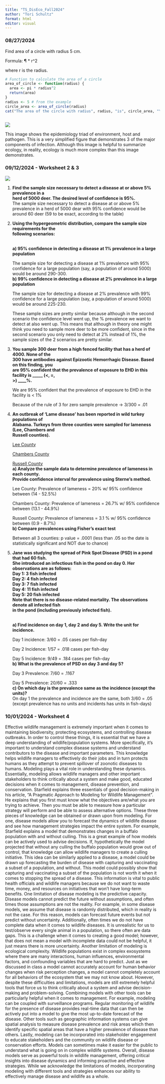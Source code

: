 ```yaml
---
title: "TS_DisEco_Fall2024"
author: "Tori Schultz"
format: html
editor: visual
---
```


### 08/27/2024

Find area of a circle with radius 5 cm.

Formula: ¶ \* r\^2

where r is the radius.

```r
# Function to calculate the area of a circle
area_of_circle <- function(radius) {
  area <- pi * radius^2
  return(area)
}
radius <- 5 # from the example
circle_area <- area_of_circle(radius)
cat("The area of the circle with radius", radius, "is", circle_area, "\n")
  
```

![](images/EpiTriad.png)

This image shows the epidemiology triad of environment, host and pathogen. This is a very simplified figure that demonstrates 3 of the major components of infection. Although this image is helpful to summarize ecology, in reality, ecology is much more complex than this image demonstrates.

### 09/12/2024 - Worksheet 2 & 3

![](images/ss_table.png)

1.  **Find the sample size necessary to detect a disease at or above 5% prevalence in a\
    herd of 5000 deer. The desired level of confidence is 95%.**\
    The sample size necessary to detect a disease at or above 5% prevalence in a herd of 5000 dear with 95% confidence would be around 60 deer (59 to be exact, according to the table)

2.  **Using the hypergeometric distribution, compare the sample size requirements for the\
    following scenarios:**

    \
    **a) 95% confidence in detecting a disease at 1% prevalence in a large population**

    The sample size for detecting a disease at 1% prevalence with 95% confidence for a large population (say, a population of around 5000) would be around 290-300.\
    **b) 99% confidence in detecting a disease at 2% prevalence in a large population**

    The sample size for detecting a disease at 2% prevalence with 99% confidence for a large population (say, a population of around 5000) would be around 225-230.

    These sample sizes are pretty similar because although in the second scenario the confidence level went up, the % prevalence we want to detect at also went up. This means that although in theory one might think you need to sample more deer to be more confident, since in the second scenario you only need to detect at 2% instead of 1%, the sample sizes of the 2 scenarios are pretty similar.

3.  **You sample 300 deer from a high fenced facility that has a herd of 4000. None of the\
    300 have antibodies against Epizootic Hemorrhagic Disease. Based on this finding, you\
    are 95% confident that the prevalence of exposure to EHD in this facility is \_\_\_\_\_ (\<, =,\
    \>) \_\_\_\_%.**

    We are 95% confident that the prevalence of exposure to EHD in the facility is \< 1%

    Because of the rule of 3 for zero sample prevalence -\> 3/300 = .01

4.  **An outbreak of ‘Lame disease’ has been reported in wild turkey populations of\
    Alabama. Turkeys from three counties were sampled for lameness (Lee, Chambers and\
    Russell counties).**

    [Lee County](https://raw.githubusercontent.com/anyadoc/audiseco/main/DeerLameness_Lee.csv)

    [Chambers County](https://raw.githubusercontent.com/anyadoc/audiseco/main/DeerLameness_Chambers.csv)

    [Russell County](https://raw.githubusercontent.com/anyadoc/audiseco/main/DeerLameness_Russell.csv)\
    **a) Analyze the sample data to determine prevalence of lameness in each county.\
    Provide confidence interval for prevalence using Sterne’s method.**

    Lee County: Prevalence of lameness = 20% w/ 95% confidence between (14 - 52.5%)

    Chambers County: Prevalence of lameness = 26.7% w/ 95% confidence between (13.1 - 44.9%)

    Russell County: Prevalence of lameness = 3.1 % w/ 95% confidence between (0.9 - 8.7%)\
    **b) Compare prevalences using Fisher’s exact test**

    Between all 3 counties: p value = .0001 (less than .05 so the date is statistically significant and NOT due to chance)

5.  **Jane was studying the spread of Pink Spot Disease (PSD) in a pond that had 60 fish.\
    She introduced an infectious fish in the pond on day 0. Her observations are as follows:\
    Day 1: 3 fish infected\
    Day 2: 4 fish infected\
    Day 3: 7 fish infected\
    Day 4: 11 fish infected\
    Day 5: 20 fish infected\
    Note that there is no disease-related mortality. The observations denote all infected fish\
    in the pond (including previously infected fish).**

    \
    **a) Find incidence on day 1, day 2 and day 5. Write the unit for incidence.**

    Day 1 incidence: 3/60 = .05 cases per fish-day

    Day 2 Incidence: 1/57 = .018 cases per fish-day

    Day 5 Incidence: 9/49 = .184 cases per fish-day\
    **b) What is the prevalence of PSD on day 3 and day 5?**

    Day 3 Prevalence: 7/60 = .1167

    Day 5 Prevalence: 20/60 = .333\
    **c) On which day is the prevalence same as the incidence (except the units)?**\
    On day 1 the prevalence and incidence are the same, both 3/60 = .05 (except prevalence has no units and incidents has units in fish-days)

### 10/01/2024 - Worksheet 4

Effective wildlife management is extremely important when it comes to maintaining biodiversity, protecting ecosystems, and controlling disease outbreaks. In order to control these things, it is essential that we have a deep understanding of wildlife/population systems. More specifically, it's important to understand complex disease systems and understand contributors to the disease and important parameters. This knowledge helps wildlife managers to effectively do their jobs and in turn protects humans as they attempt to prevent spillover of zoonotic diseases to humans. Modeling plays a vital role in understanding these dynamics. Essentially, modeling allows wildlife managers and other important stakeholders to think critically about a system and make good, educated decisions when it comes to management, disease prevention, and conservation. Starfield explains three essentials of good decision-making in his article, “A Pragmatic Approach to Modeling for Wildlife Management”. He explains that you first must know what the objectives are/what you are trying to achieve. Then you must be able to measure how a particular strategy will perform and be able to assess alternative options. These three pieces of knowledge can be obtained or drawn upon from modeling. For one, disease models allow you to forecast the dynamics of wildlife disease and see how management strategies impact the entire system. For example, Starfield explains a model that demonstrates changes in a buffalo population with and without culling. This is a great example of how models can be actively used to advise decisions. If, hypothetically the model projected that without any culling the buffalo population would grow out of control, that knowledge can allow wildlife managers to create a culling initiative. This idea can be similarly applied to a disease, a model could be drawn up forecasting the burden of disease with capturing and vaccinating a subset of a population, and without. This model could possibly show that capturing and vaccinating a subset of the population is not worth it when it comes to stopping the spread of a disease. This information is vital to public health officials and wildlife managers because we do not want to waste time, money, and resources on initiatives that won't have long-term benefits. One limitation of disease modeling is the predictive capacity. Disease models cannot predict the future without assumptions, and often times those assumptions are not the reality. For example, in some disease models, we assume that disease is randomly distributed, which in reality is not the case. For this reason, models can forecast future events but not predict without uncertainty. Additionally, often times we do not have complete data when it comes to wildlife diseases. It is unrealistic for us to test/observe every single animal in a population, so there often are data gaps. This is a challenge when it comes to creating a good model; however, that does not mean a model with incomplete data could not be helpful, it just means there is more uncertainty. Another limitation of modeling is ecological complexity. Wildlife populations exist in complex exosystems where there are many interactions, human influences, environmental factors, and confounding variables that are hard to predict. Just as we discussed in class a model cannot accurately account for human behavior changes when risk perception changes, a model cannot completely account for all behaviors of the ecosystem that we may not know about. However, despite these difficulties and limitations, models are still extremely helpful tools that force us to think critically about a system and advise decision-making and problem-solving. Combining models with other tools can be particularly helpful when it comes to management. For example, modeling can be coupled with surveillance programs. Regular monitoring of wildlife for the presence of disease provides real-time data that can then be actively put into a model to give the most up-to-date forecast of the disease. Other tools such as geographic information systems can give spatial analysis to measure disease prevalence and risk areas which then identify specific spatial areas that have a higher prevalence of disease than others. Lastly, modeling can be incorporated into stakeholder engagement to educate stakeholders and the community on wildlife disease or conservation efforts. Models can sometimes make it easier for the public to understand what is going on in complex wildlife systems. Overall, disease models serve as powerful tools in wildlife management, offering critical insights into disease dynamics and informing proactive and effective strategies. While we acknowledge the limitations of models, incorporating modeling with different tools and strategies enhances our ability to effectively manage disease and wildlife as a whole. 
